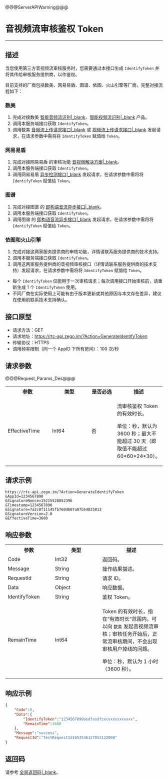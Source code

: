 <style>
table th:nth-of-type(1) {width: 30%;}
table th:nth-of-type(2) {width: 30%;}
table {width: 100%;}
</style>

@@@ServerAPIWarning@@@

# 音视频流审核鉴权 Token

- - -

## 描述

当您使用第三方音视频流审核服务时，您需要通过本接口生成 `IdentifyToken` 并将其传给审核服务提供商，以作鉴权。

目前支持的厂商包括数美、网易易盾、图谱、依图、火山引擎等厂商，完整对接流程如下：

### 数美

1. 完成对接数美 [智能音频流识别\|_blank](https://www.ishumei.com/new/product/tj/audio)、[智能视频流识别\|_blank](https://www.ishumei.com/new/product/tj/video) 产品。
2. 调用本服务端接口获取 `IdentifyToken`。
3. 调用数美 [音频流上传请求接口\|_blank](https://help.ishumei.com/docs/tj/audioStream/versionV4/async/developDoc) 或 [视频流上传请求接口\|_blank](https://help.ishumei.com/docs/tj/videoStream/versionV4/requestInterface/developDoc) 发起请求，在请求参数中需将将 `IdentifyToken` 赋值给 `Token`。

### 网易易盾

1. 完成对接网易易盾 的审核功能 [音视频解决方案\|_blank](https://support.dun.163.com/documents/594247746924453888?docId=600827338598789120#%E5%8D%B3%E6%9E%84)。
2. 调用本服务端接口获取 `IdentifyToken`。
3. 调用网易易盾 [异步检测接口\|_blank](https://support.dun.163.com/documents/594247746924453888?docId=600827510305206272) 发起请求，在请求参数中需将将 `IdentifyToken` 赋值给 `Token`。

### 图谱

1. 完成对接图谱 的 [即构语音流异步接口\|_blank](https://docs-site.cloud.tuputech.com/docs/api/speech/speech-stream/stream-zego/)。
2. 调用本服务端接口获取 `IdentifyToken`。
3. 调用图谱 的 [即构语音流异步接口\|_blank](https://docs-site.cloud.tuputech.com/docs/api/speech/speech-stream/stream-zego/) 发起请求，在请求参数中需将将 `IdentifyToken` 赋值给 `Token`。

### 依图和火山引擎

1. 完成对接这两家服务提供商的审核功能，详情请联系服务提供商的技术支持。
2. 调用本服务端接口获取 `IdentifyToken`。
3. 调用这两家服务提供商的音视频审核接口（详情请联系服务提供商的技术支持）发起请求，在请求参数中需将将 `IdentifyToken` 赋值给 `Token`。


<div class="mk-warning">

- 每个 `IdentifyToken` 仅能用于一次审核请求；每次调用接口开始审核前，请重新生成 1 个 `IdentifyToken` 使用。
- 不同厂商在实际使用上可能有由于版本更新或其他原因与本文存在差异，建议在使用前联系技术支持确认。
</div>

## 接口原型

- 请求方法：GET
- 请求地址：https://rtc-api.zego.im/?Action=GenerateIdentifyToken
- 传输协议：HTTPS
- 调用频率限制（同一个 AppID 下所有房间）：100 次/秒

## 请求参数

@@@Request_Params_Des@@@

<table>
  <colgroup>
    <col width="20%">
    <col width="20%">
    <col width="20%">
    <col width="40%">
  </colgroup>
<tbody><tr>
<th>参数</th>
<th>类型</th>
<th>是否必选</th>
<th>描述</th>
</tr>
<tr>
<td>EffectiveTime</td>
<td>Int64</td>
<td>否</td>
<td><p>流审核鉴权 Token 的有效时长。</p><p>单位：秒，默认为 3600 秒；最大不能超过 30 天（即取值不能超过 60*60*24*30）。</p></td>
</tr>
</tbody></table>

## 请求示例

```
https://rtc-api.zego.im/?Action=GenerateIdentifyToken
&AppId=1234567890
&SignatureNonce=15215528852396
&Timestamp=1234567890
&Signature=7a2c0f11145fb760d607a07b54825013
&SignatureVersion=2.0
&EffectiveTime=3600
```

## 响应参数


<table class="collapsible-table" >
  <colgroup>
    <col width="30%">
    <col width="20%">
    <col width="50%">
  </colgroup>
<tbody><tr data-row-level="1">
<th>参数</th>
<th>类型</th>
<th>描述</th>
</tr>
<tr data-row-level="2">
<td>Code</td>
<td>Int32</td>
<td>返回码。</td>
</tr>
<tr data-row-level="3">
<td>Message</td>
<td>String</td>
<td>操作结果描述。</td>
</tr>
<tr data-row-level="4">
<td>RequestId</td>
<td>String</td>
<td>请求 ID。</td>
</tr>
<tr data-row-level="5" data-row-child="true">
<td>Data</td>
<td>Object</td>
<td>响应数据。</td>
</tr>
<tr data-row-level="5-1">
<td>IdentifyToken</td>
<td>String</td>
<td>鉴权 Token。</td>
</tr>
<tr data-row-level="5-2">
<td>RemainTime</td>
<td>Int64</td>
<td><p>Token 的有效时长，指在“有效时长”范围内，可以向 <code>数美</code> 发起音视频流审核；审核任务开始后，正常流审核期间，不会出现审核用户掉线的问题。</p><p>单位：秒，默认为 1 小时（3600 秒）。</p></td>
</tr>
</tbody></table>

## 响应示例

```json
{
    "Code":0,
    "Data":{
        "IdentifyToken":"1234567890asdfasdfzxcvxxxxxxxxxx",
        "RemainTime":3600
    },
    "Message":"success",
    "RequestId":"TestRequestId1653536127853122000"
}
```

## 返回码

请参考 [全局返回码\|_blank](!Return_Codes/Return_Codes)。
